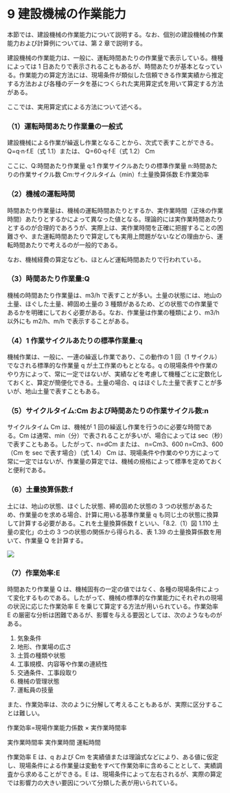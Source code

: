 # 9 建設機械の作業能力

本節では、建設機械の作業能力について説明する。なお、個別の建設機械の作業能力および計算例については、第 2 章で説明する。

建設機械の作業能力は、一般に、運転時間あたりの作業量で表示している。機種によっては 1 日あたりで表示されることもあるが、時間あたりが基本となっている。作業能力の算定方法には、現場条件が類似した信頼できる作業実績から推定する方法および各種のデータを基につくられた実用算定式を用いて算定する方法がある。

ここでは、実用算定式による方法について述べる。

### （1）運転時間あたり作業量の一般式

建設機械による作業が繰返し作業となることから、次式で表すことができる。
Q=q·n·f.E（式 1.1）または、
Q=60·q·f·E（式 1.2）
Cm

ここに、Q:時間あたり作業量 q:1 作業サイクルあたりの標準作業量 n:時間あたりの作業サイクル数 Cm:サイクルタイム（min）f:土量換算係数 E:作業効率

### （2）機械の運転時間

時間あたり作業量は、機械の運転時間あたりとするか、実作業時間（正味の作業時間）あたりとするかによって異なった値となる。理論的には実作業時間あたりとするのが合理的であろうが、実際上は、実作業時間を正確に把握することの困難さや、また運転時間あたりで算定しても実用上問題がないなどの理由から、運転時間あたりで考えるのが一般的である。

なお、機械経費の算定なども、ほとんど運転時間あたりで行われている。

### （3）時間あたり作業量:Q

機械の時間あたり作業量は、m3/h で表すことが多い。土量の状態には、地山の土量、ほぐした土量、締固め土量の 3 種類があるため、どの状態での作業量であるかを明確にしておく必要がある。なお、作業量は作業の種類により、m3/h 以外にも m2/h、m/h で表示することがある。

### （4）1 作業サイクルあたりの標準作業量:q

機械作業は、一般に、一連の繰返し作業であり、この動作の 1 回（1 サイクル）でなされる標準的な作業量 q が土工作業のもととなる。q の現場条件や作業のやり方によって、常に一定ではないが、実績などを考慮して機種ごとに定数化しておくと、算定が簡便化できる。土量の場合、q はほぐした土量で表すことが多いが、地山土量で表すこともある。

### （5）サイクルタイム:Cm および時間あたりの作業サイクル数:n

サイクルタイム Cm は、機械が 1 回の繰返し作業を行うのに必要な時間である。Cm は通常、min（分）で表されることが多いが、場合によっては sec（秒）で表すこともある。したがって、n=dCm
または、
n=Cm3、600
n=Cm3、600
（Cm を sec で表す場合）（式 1.4）
Cm は、現場条件や作業のやり方によって常に一定ではないが、作業量の算定では、機械の規格によって標準を定めておくと便利である。

### （6）土量換算係数:f

土には、地山の状態、ほぐした状態、締め固めた状態の 3 つの状態があるため、作業量のを求める場合、計算に用いる基準作業量 q も同じ土の状態に換算して計算する必要がある。これを土量換算係数 f といい、「8.2.（1）図 1.110 土量の変化」の土の 3 つの状態の関係から得られる、表 1.39 の土量換算係数を用いて、作業量 Q を計算する。

![](/images/construction-management/section1/table_0139.jpg)

### （7）作業効率:E

時間あたり作業量 Q は、機械固有の一定の値ではなく、各種の現場条件によって変化するものである。したがって、機械の標準的な作業能力にそれぞれの現場の状況に応じた作業効率 E を乗じて算定する方法が用いられている。作業効率 E の厳密な分析は困難であるが、影響を与える要因としては、次のようなものがある。

1. 気象条件
2. 地形、作業場の広さ
3. 土質の種類や状態
4. 工事規模、内容等や作業の連続性
5. 交通条件、工事段取り
6. 機械の管理状態
7. 運転員の技量

また、作業効率は、次のように分解して考えることもあるが、実際に区分することは難しい。

作業効率=現場作業能力係数 × 実作業時間率

実作業時間率
実作業時間
運転時間

作業効率 E は、q および Cm を実績値または理論式などにより、ある値に仮定し、現場条件による作業量は変動をすべて作業効率に含めることとして、実績調査から求めることができる。E は、現場条件によって左右されるが、実際の算定では影響力の大きい要因について分類した表が用いられている。
